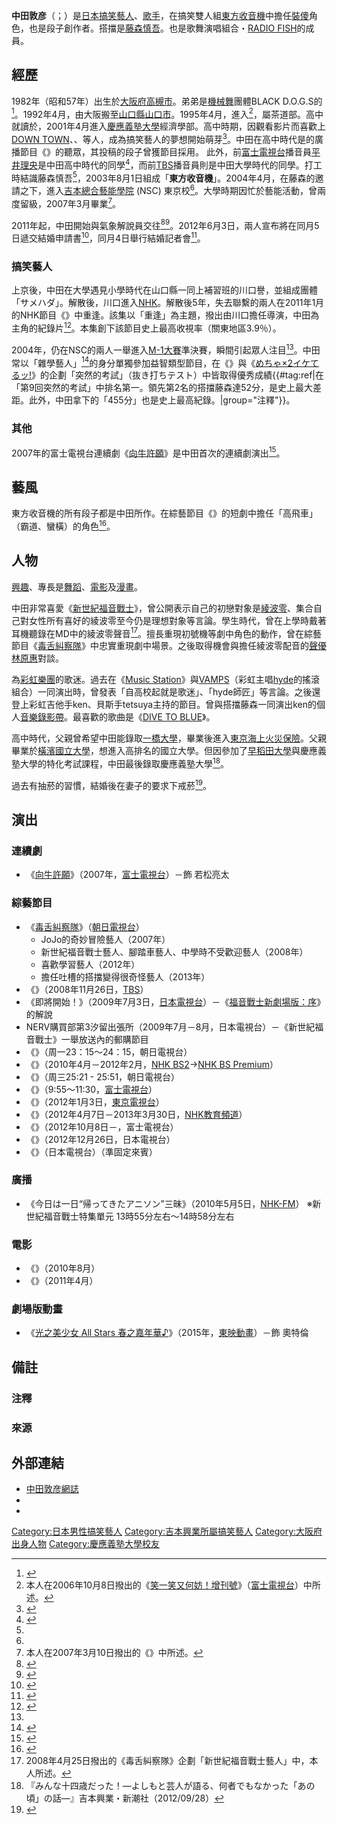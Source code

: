 {{Infobox Comedian
| name = 中田敦彥
| native_name = 中田 敦彦
| native_name_lang = ja
| image = ロンドンチャレンジ沖縄ツアー (7034090649).jpg
| image_size = 270px
| caption =
| nickname = 啊醬（{{lang|ja|あっちゃん}}）<ref name="日経エンタ2006年6月号">{{Cite journal|author=遠藤敏文|authorlink=|coauthors=|title=今年の芸人人気ランキングで急浮上 お笑い要注意人物11|journal=[[日經娛樂|日經娛樂]]|volume=10|issue=8|page=|pages=20-21|publisher={{link-ja|日經BP|日経BP}}|accessdate=2011-08-09|date=2006年6月}}</ref>
| birth_date = {{Birth date and age|year=1982|month=9|day=27}}
| birth_place = {{JPN}}[[大阪府|大阪府]][[高槻市|高槻市]]
| nationality = {{JPN}}
| blood_type = [[ABO血型系統|O型]]
| height = {{height|m1.73}}
| dialect = 共通語
| education = [[慶應義塾大學|慶應義塾大學]]經濟學部畢業
| training = [[吉本總合藝能學院|吉本總合藝能學院]]（NSC）東京校10期生
| affiliation = [[東方收音機|東方收音機]]<br/>[[RADIO_FISH|RADIO FISH]]
| partners = [[藤森慎吾|藤森慎吾]]（東方收音機）
| genre = [[漫才|漫才]]、{{link-ja|短劇 (話藝)|コント|短劇}}
| style = [[漫才|裝傻]]
| position = 左
| agency = [[吉本興業|吉本興業]]
| active = 2003年至今
| peer = {{link-ja|般若 (搞笑組合)|はんにゃ|般若}}、{{link-ja|水果酒 (搞笑組合)|フルーツポンチ (お笑いコンビ)|水果酒}}等
| other_work = [[歌手|歌手]]、[[演員|演員]]
| spouse = {{Marriage|{{link-ja|福田萌|福田萌}}|2012年}}
| family = {{link-ja|FISHBOY|FISHBOY}}（弟）
}}

'''中田敦彦'''（{{jpn|j=中田 敦彦|hg=なかた あつひこ|rm=Nakata Atsuhiko|f=y}}；{{bd|1982年|9月27日|catIdx=Nakata Atsuhiko}}）是[[日本|日本]][[搞笑藝人|搞笑藝人]]、[[歌手|歌手]]，在搞笑雙人組[[東方收音機|東方收音機]]中擔任[[漫才|裝傻]]角色，也是段子創作者。搭擋是[[藤森慎吾|藤森慎吾]]。也是歌舞演唱組合・[[RADIO_FISH|RADIO FISH]]的成員。

== 經歷 ==
1982年（昭和57年）出生於[[大阪府|大阪府]][[高槻市|高槻市]]。弟弟是[[機械舞|機械舞]]團體BLACK D.O.G.S的{{link-ja|FISHBOY|FISHBOY}}<ref>{{cite news|title= オリラジ・中田敦彦の弟は世界一のダンサーだった|author= |authorlink= |url= http://news.ameba.jp/20110519-207/|agency= 日刊Ameba新聞|newspaper= |publisher= {{link-ja|Ameba BLOG|アメーバブログ}}|date= 2011-05-19|page= |pages= |accessdate= 2011-08-09|archive-date= 2011-08-21|archive-url= https://web.archive.org/web/20110821085204/http://news.ameba.jp/20110519-207|dead-url= no}}</ref>。1992年4月，由大阪搬至[[山口縣|山口縣]][[山口市|山口市]]。1995年4月，進入{{link-ja|東京學藝大學附屬小金井中學校|東京学芸大学附属小金井中学校}}<ref name="笑っていいとも増刊号2006年10月8日">本人在2006年10月8日撥出的《[[森田一義時間_笑一笑又何妨！|笑一笑又何妨！增刊號]]》（[[富士電視台|富士電視台]]）中所述。</ref>，屬茶道部。高中就讀於{{link-ja|東京學藝大學附屬高校|東京学芸大学附属高校}}，2001年4月進入[[慶應義塾大學|慶應義塾大學]]經濟學部。高中時期，因觀看影片而喜歡上[[DOWN_TOWN|DOWN TOWN]]、{{link-ja|千原弟|千原ジュニア}}、{{link-ja|シティーボーイズ|シティーボーイズ}}等人，成為搞笑藝人的夢想開始萌芽<ref name="お笑いポポロ2006年2月号インタビュー">{{Cite journal|author=川渕一彦|authorlink=|coauthors=|title=オリエンタルラジオ オリラジムックカッキーン!|journal={{link-ja|搞笑POPOLO|お笑いポポロ}}|volume=4|issue=1|page=|pages=10-11|publisher=麻布台出版社||accessdate=2011-08-09|date=2006年2月}}</ref>。中田在高中時代是{{link-ja|爆笑問題|爆笑問題}}的廣播節目《{{link-ja|爆笑問題牛仔|爆笑問題カーボーイ}}》的聽眾，其投稿的段子曾獲節目採用。
此外，前[[富士電視台|富士電視台]]播音員[[平井理央|平井理央]]是中田高中時代的同學<ref>{{Cite journal|author=川渕一彦|authorlink=|coauthors=|title=オリラジ最新"武勇伝"5!|journal=お笑いポポロ|volume=4|issue=2|page=10|pages=|publisher=麻布台出版社|accessdate=2011-08-09|date=2006年5月}}</ref>，而前[[TBS電視台|TBS]]播音員{{link-ja|青木裕子 (1983年)|青木裕子 (1983年)|青木裕子}}則是中田大學時代的同學。打工時結識藤森慎吾<ref name="お笑いポポロ2006年2月号インタビュー"/>，2003年8月1日組成「'''東方收音機'''」。2004年4月，在藤森的邀請之下，進入[[吉本總合藝能學院|吉本總合藝能學院]] (NSC) 東京校<ref name="笑っていいとも増刊号2006年10月8日"/>。大學時期因忙於藝能活動，曾兩度留級，2007年3月畢業<ref>本人在2007年3月10日撥出的《{{link-ja|東方收音機的All Night Nippon R|オリエンタルラジオのオールナイトニッポンR}}》中所述。</ref>。

2011年起，中田開始與氣象解說員{{link-ja|福田萌|福田萌}}交往<ref>{{cite news|title=オリラジ中田、福田萌と熱愛発覚!|author=|authorlink=|url=http://www.daily.co.jp/gossip/article/2012/01/05/0004722337.shtml|agency={{link-ja|每日體育|デイリースポーツ}}|newspaper=|publisher=[[神戶新聞社|神戶新聞社]]|date=2012-01-15|page=|pages=|accessdate=2012-01-16|12=|deadurl=yes|archiveurl=https://web.archive.org/web/20120121165348/http://www.daily.co.jp/gossip/article/2012/01/05/0004722337.shtml|archivedate=2012-01-21}}</ref><ref>{{cite news|title=オリラジ中田 福田萌と熱愛宣言|author=|authorlink=|url=http://www.daily.co.jp/newsflash/2012/01/16/0004747831.shtml|agency=デイリースポーツ|newspaper=|publisher=神戶新聞社|date=2012-01-16|page=|pages=|accessdate=2012-01-16|deadurl=yes|archiveurl=https://web.archive.org/web/20120116210812/http://daily.co.jp/newsflash/2012/01/16/0004747831.shtml|archivedate=2012-01-16}}</ref>。2012年6月3日，兩人宣布將在同月5日遞交結婚申請書<ref>{{cite news|title=オリラジ中田、福田萌バースデー5日に結婚!|author=|authorlink=|url=http://www.sanspo.com/geino/news/20120603/mar12060303580000-n1.html|agency=[[產經體育|產經體育]]|newspaper=|publisher=[[產業經濟新聞社|產業經濟新聞社]]|date=2012-06-03|page=|pages=|accessdate=2012-06-03|deadurl=yes|archiveurl=https://web.archive.org/web/20120604000720/http://www.sanspo.com/geino/news/20120603/mar12060303580000-n1.html|archivedate=2012-06-04}}</ref>，同月4日舉行結婚記者會<ref>{{cite news|title=中田&萌、デレデレ会見「顔の大きさ格差婚」|author=|authorlink=|url=http://www.sanspo.com/geino/news/20120605/mar12060505060001-n1.html|agency=サンケイスポーツ|newspaper=|publisher=[[產業經濟新聞社|產業經濟新聞社]]|date=2012-06-05|page=|pages=|accessdate=2012-06-05|deadurl=yes|archiveurl=https://web.archive.org/web/20120607050506/http://www.sanspo.com/geino/news/20120605/mar12060505060001-n1.html|archivedate=2012-06-07}}</ref>。

=== 搞笑藝人 ===
{{Main|東方收音機}}
上京後，中田在大學遇見小學時代在山口縣一同上補習班的川口譽，並組成團體「サメハダ」。解散後，川口進入[[日本放送協會|NHK]]。解散後5年，失去聯繫的兩人在2011年1月的NHK節目《{{link-ja|ドキュメント20min.|ドキュメント20min.}}》中重逢。該集以「重逢」為主題，撥出由川口擔任導演，中田為主角的紀錄片<ref>{{cite news|title= 【エンタがビタミン♪】「利害関係が、友情。」オリラジ中田の言葉に、幼なじみが呆然。「俺たち、友達だよな!」|author= みやび|authorlink= |url= http://japan.techinsight.jp/2011/02/oriraji_nakata20min1101311113.html|agency= TechinsightJapan|newspaper= |publisher= |date= 2011-02-01|page= |pages= |accessdate= 2011-08-09|archive-date= 2011-08-30|archive-url= https://web.archive.org/web/20110830183300/http://japan.techinsight.jp/2011/02/oriraji_nakata20min1101311113.html|dead-url= no}}</ref>。本集創下該節目史上最高收視率（關東地區3.9％）。

2004年，仍在NSC的兩人一舉進入[[M-1大賽|M-1大賽]]準決賽，瞬間引起眾人注目<ref name="日経エンタ2006年6月号"/>。中田常以「雜學藝人」<ref>{{cite news|title= “チャラ男”藤森、次の標的は「少女時代です!」|author= |authorlink= |url= http://www.oricon.co.jp/news/entertainment/2000459/full/|agency= |newspaper= |publisher= [[oricon|oricon]]|date= 2011-08-05|page= |pages= |accessdate= 2011-08-09|archive-date= 2012-12-10|archive-url= https://web.archive.org/web/20121210061214/http://www.oricon.co.jp/news/entertainment/2000459/full/|dead-url= no}}</ref>的身分單獨參加益智類型節目，在《{{link-ja|馬上能用小知識 益智雜學王|今すぐ使える豆知識 クイズ雑学王}}》與《[[めちゃ×2イケてるッ!|めちゃ×2イケてるッ!]]》的企劃「突然的考試」（抜き打ちテスト）中皆取得優秀成績{{#tag:ref|在「第9回突然的考試」中排名第一。領先第2名的搭擋藤森達52分，是史上最大差距。此外，中田拿下的「455分」也是史上最高紀錄。|group="注釋"}}。

=== 其他 ===
2007年的富士電視台連續劇《[[向牛許願|向牛許願]]》是中田首次的連續劇演出<ref>{{cite news|title= 連続ドラマ「牛に願いを Love＆Farm」、香里奈ら6人で農大生の青春描く。|author= コ○助|authorlink= |url= http://www.narinari.com/Nd/2007057424.html|agency= |newspaper= |publisher= [[Narinari.com|Narinari.com]]|date= 2007-05-13|page= |pages= |accessdate= 2011-08-09|archive-date= 2010-02-14|archive-url= https://web.archive.org/web/20100214080519/http://narinari.com/Nd/2007057424.html|dead-url= no}}</ref>。

== 藝風 ==
東方收音機的所有段子都是中田所作。在綜藝節目《{{link-ja|10克拉|10カラット}}》的短劇中擔任「高飛車」（霸道、蠻橫）的角色<ref name="お笑いポポロ2006年2月号">{{Cite journal|author=久保谷裕美|authorlink=|coauthors=|title=『10カラット』満点攻略BOOK|journal=お笑いポポロ|volume=4|issue=1|page=50|pages=|publisher=麻布台出版社|accessdate=2011-08-09|date=2006年2月}}</ref>。

== 人物 ==
[[興趣|興趣]]、專長是[[舞蹈|舞蹈]]、[[電影|電影]]及[[漫畫|漫畫]]。

中田非常喜愛《[[新世紀福音戰士|新世紀福音戰士]]》，曾公開表示自己的初戀對象是[[綾波零|綾波零]]、集合自己對女性所有喜好的綾波零至今仍是理想對象等言論。學生時代，曾在上學時戴著耳機聽錄在MD中的綾波零聲音<ref>2008年4月25日撥出的《毒舌糾察隊》企劃「新世紀福音戰士藝人」中，本人所述。</ref>。擅長重現初號機等劇中角色的動作，曾在綜藝節目《[[毒舌糾察隊|毒舌糾察隊]]》中忠實重現劇中場景。之後取得機會與擔任綾波零配音的[[聲優|聲優]][[林原惠|林原惠]]對談。

為[[彩虹樂團|彩虹樂團]]的歌迷。過去在《[[Music_Station|Music Station]]》與[[VAMPS|VAMPS]]（彩虹主唱[[hyde|hyde]]的搖滾組合）一同演出時，曾發表「自高校起就是歌迷」、「hyde師匠」等言論。之後還登上彩虹吉他手ken、貝斯手tetsuya主持的節目。曾與搭擋藤森一同演出ken的個人[[音樂錄影帶|音樂錄影帶]]。最喜歡的歌曲是《[[DIVE_TO_BLUE|DIVE TO BLUE]]》。

高中時代，父親曾希望中田能錄取[[一橋大學|一橋大學]]，畢業後進入[[東京海上火災保險|東京海上火災保險]]。父親畢業於[[橫濱國立大學|橫濱國立大學]]，想進入高排名的國立大學。但因參加了[[早稻田大學|早稻田大學]]與慶應義塾大學的特化考試課程，中田最後錄取慶應義塾大學<ref>『みんな十四歳だった！―よしもと芸人が語る、何者でもなかった「あの頃」の話―』吉本興業・新潮社（2012/09/28）</ref>。

過去有抽菸的習慣，結婚後在妻子的要求下戒菸<ref>{{Cite web |url=http://www.nikkansports.com/entertainment/news/f-et-tp0-20121116-1047432.html |title=オリラジ中田、妻へマニフェスト守ります |accessdate=2013-10-27 |archive-date=2013-10-29 |archive-url=https://web.archive.org/web/20131029192924/http://www.nikkansports.com/entertainment/news/f-et-tp0-20121116-1047432.html |dead-url=no }}</ref>。

== 演出 ==
=== 連續劇 ===
* 《[[向牛許願|向牛許願]]》（2007年，[[富士電視台|富士電視台]]）－飾 若松亮太

=== 綜藝節目 ===
* 《[[毒舌糾察隊|毒舌糾察隊]]》（[[朝日電視台|朝日電視台]]）
** JoJo的奇妙冒險藝人（2007年）
** 新世紀福音戰士藝人、腳踏車藝人、中學時不受歡迎藝人（2008年）
** 喜歡學習藝人（2012年）
** 擔任吐槽的搭擋變得很奇怪藝人（2013年）
* 《{{link-ja|粗磨團|あらびき団}}》（2008年11月26日，[[TBS|TBS]]）
* 《即將開始！{{link-ja|金曜ROAD SHOW!|金曜ロードショー}}》（2009年7月3日，[[日本電視台|日本電視台]]）－《[[福音戰士新劇場版：序|福音戰士新劇場版：序]]》的解說
* NERV購買部第3汐留出張所（2009年7月－8月，日本電視台）－《新世紀福音戰士》一舉放送內的郵購節目
* 《{{link-ja|雜學王|今すぐ使える豆知識 クイズ雑学王}}》（周一23：15～24：15，朝日電視台）
* 《{{link-ja|熱中Stadium|熱中スタジアム}}》（2010年4月－2012年2月，[[NHK衛星第2頻道|NHK BS2]]→[[NHK_BS_Premium|NHK BS Premium]]）
* 《{{link-ja|QUIZ! SPEED KING|クイズ!スピードキング}}》（周三25:21 - 25:51，朝日電視台）
* 《{{link-ja|想知道！|知りたがり!}}》（9:55～11:30，[[富士電視台|富士電視台]]）
* 《{{link-ja|相談笨蛋一代|相談バカ一代|相談笨蛋一代2}}》（2012年1月3日，[[東京電視台|東京電視台]]）
* 《{{link-ja|考試的花道|テストの花道|特大碗!考試的花道}}》（2012年4月7日－2013年3月30日，[[NHK教育頻道|NHK教育頻道]]）
* 《{{link-ja|Numer0n|Numer0n}}》（2012年10月8日－，富士電視台）
* 《{{link-ja|小崇小敏的機智問答！SURVIVAL|タカトシのクイズ!サバイバル}}》（2012年12月26日，日本電視台）
* 《{{link-ja|快脳!マジかるハテナ|快脳!マジかるハテナ}}》（日本電視台）（準固定來賓）

=== 廣播 ===
* 《今日は一日“帰ってきたアニソン”三昧》（2010年5月5日，[[NHK-FM放送|NHK-FM]]） ※新世紀福音戰士特集單元 13時55分左右～14時58分左右

=== 電影 ===
* 《{{link-ja|お墓に泊まろう!|お墓に泊まろう!}}》（2010年8月）
* 《{{link-ja|津輕百年食堂|津軽百年食堂}}》（2011年4月）

=== 劇場版動畫 ===
* 《[[光之美少女_All_Stars_春之嘉年華♪|光之美少女 All Stars 春之嘉年華♪]]》（2015年，[[東映動畫|東映動畫]]）－飾 奧特倫

== 備註 ==
=== 注釋 ===
{{reflist|group="注釋"}}
=== 來源 ===
{{Reflist}}

== 外部連結 ==
* [https://web.archive.org/web/20130324030204/http://oriental-nakata.laff.jp/blog/ 中田敦彦網誌]
* {{Twitter|AtsuhikoNakata}}
* {{Instagram|atsuhikonakata}}

{{DEFAULTSORT:Nakata Atsuhiko}}
[[Category:日本男性搞笑藝人|Category:日本男性搞笑藝人]]
[[Category:吉本興業所屬搞笑藝人|Category:吉本興業所屬搞笑藝人]]
[[Category:大阪府出身人物|Category:大阪府出身人物]]
[[Category:慶應義塾大學校友|Category:慶應義塾大學校友]]